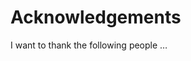 \newpage
# Acknowledgements

I want to thank the following people ...


<!-- If you want the next chapter to start on a new page type -->
\newpage
